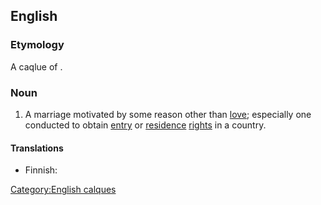 ==English==

===Etymology===
A caqlue of {{etyl|fr|-}} {{term|mariage de convenance|lang=fr}}.

===Noun===
{{en-noun|sg=[[marriage]] of [[convenience]]|marriages of convenience}}

# A marriage motivated by some reason other than [[love]]; especially one conducted to obtain [[entry]] or [[residence]] [[right]]s in a country.

====Translations====
{{trans-top|marriage motivated by some reason other than love}}
* Finnish: {{t-|fi|mukavuusavioliitto}}
{{trans-mid}}
{{trans-bottom}}

[[Category:English calques]]
